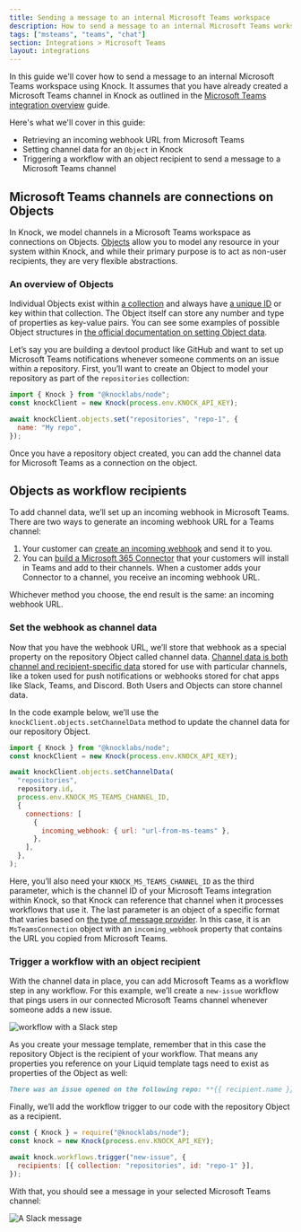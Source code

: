 ```yaml
---
title: Sending a message to an internal Microsoft Teams workspace
description: How to send a message to an internal Microsoft Teams workspace using Knock.
tags: ["msteams", "teams", "chat"]
section: Integrations > Microsoft Teams
layout: integrations
---
```


In this guide we'll cover how to send a message to an internal Microsoft Teams workspace using Knock. It assumes that you have already created a Microsoft Teams channel in Knock as outlined in the [Microsoft Teams integration overview](/integrations/chat/microsoft-teams/overview) guide.

Here's what we'll cover in this guide:

- Retrieving an incoming webhook URL from Microsoft Teams
- Setting channel data for an `Object` in Knock
- Triggering a workflow with an object recipient to send a message to a Microsoft Teams channel

## Microsoft Teams channels are connections on Objects

In Knock, we model channels in a Microsoft Teams workspace as connections on Objects. [Objects](/concepts/objects) allow you to model any resource in your system within Knock, and while their primary purpose is to act as non-user recipients, they are very flexible abstractions.

### An overview of Objects

Individual Objects exist within [a collection](/concepts/objects#collection-naming) and always have [a unique ID](/concepts/objects#the-object-identifier) or key within that collection. The Object itself can store any number and type of properties as key-value pairs. You can see some examples of possible Object structures in [the official documentation on setting Object data](/concepts/objects#sending-object-data-to-knock).

Let’s say you are building a devtool product like GitHub and want to set up Microsoft Teams notifications whenever someone comments on an issue within a repository. First, you’ll want to create an Object to model your repository as part of the `repositories` collection:

```javascript
import { Knock } from "@knocklabs/node";
const knockClient = new Knock(process.env.KNOCK_API_KEY);

await knockClient.objects.set("repositories", "repo-1", {
  name: "My repo",
});
```

Once you have a repository object created, you can add the channel data for Microsoft Teams as a connection on the object.

## Objects as workflow recipients

To add channel data, we’ll set up an incoming webhook in Microsoft Teams. There are two ways to generate an incoming webhook URL for a Teams channel:

1. Your customer can [create an incoming webhook](https://docs.microsoft.com/en-us/microsoftteams/platform/webhooks-and-connectors/how-to/add-incoming-webhook) and send it to you.
2. You can [build a Microsoft 365 Connector](https://docs.microsoft.com/en-us/microsoftteams/platform/webhooks-and-connectors/how-to/connectors-creating) that your customers will install in Teams and add to their channels. When a customer adds your Connector to a channel, you receive an incoming webhook URL.

Whichever method you choose, the end result is the same: an incoming webhook URL.

### Set the webhook as channel data

Now that you have the webhook URL, we’ll store that webhook as a special property on the repository Object called channel data. [Channel data is both channel and recipient-specific data](https://docs.knock.app/managing-recipients/setting-channel-data) stored for use with particular channels, like a token used for push notifications or webhooks stored for chat apps like Slack, Teams, and Discord. Both Users and Objects can store channel data.

In the code example below, we’ll use the `knockClient.objects.setChannelData` method to update the channel data for our repository Object.

```javascript
import { Knock } from "@knocklabs/node";
const knockClient = new Knock(process.env.KNOCK_API_KEY);

await knockClient.objects.setChannelData(
  "repositories",
  repository.id,
  process.env.KNOCK_MS_TEAMS_CHANNEL_ID,
  {
    connections: [
      {
        incoming_webhook: { url: "url-from-ms-teams" },
      },
    ],
  },
);
```

Here, you’ll also need your `KNOCK_MS_TEAMS_CHANNEL_ID` as the third parameter, which is the channel ID of your Microsoft Teams integration within Knock, so that Knock can reference that channel when it processes workflows that use it. The last parameter is an object of a specific format that varies based on [the type of message provider](/managing-recipients/setting-channel-data#provider-data-requirements). In this case, it is an `MsTeamsConnection` object with an `incoming_webhook` property that contains the URL you copied from Microsoft Teams.

### Trigger a workflow with an object recipient

With the channel data in place, you can add Microsoft Teams as a workflow step in any workflow. For this example, we’ll create a `new-issue` workflow that pings users in our connected Microsoft Teams channel whenever someone adds a new issue.

<Image
  src="/images/integrations/chat/slack/workflow-with-slack-step-new.png"
  className="rounded-md mx-auto border border-gray-200"
  alt="workflow with a Slack step"
  width={2202}
  height={1922}
/>

As you create your message template, remember that in this case the repository Object is the recipient of your workflow. That means any properties you reference on your Liquid template tags need to exist as properties of the Object as well:

```markdown
There was an issue opened on the following repo: **{{ recipient.name }}**
```

Finally, we’ll add the workflow trigger to our code with the repository Object as a recipient.

```javascript
const { Knock } = require("@knocklabs/node");
const knock = new Knock(process.env.KNOCK_API_KEY);

await knock.workflows.trigger("new-issue", {
  recipients: [{ collection: "repositories", id: "repo-1" }],
});
```

With that, you should see a message in your selected Microsoft Teams channel:

<Image
  src="/images/integrations/chat/slack/slack-message.png"
  className="rounded-md mx-auto border border-gray-200"
  alt="A Slack message"
  width={2000}
  height={552}
/>

